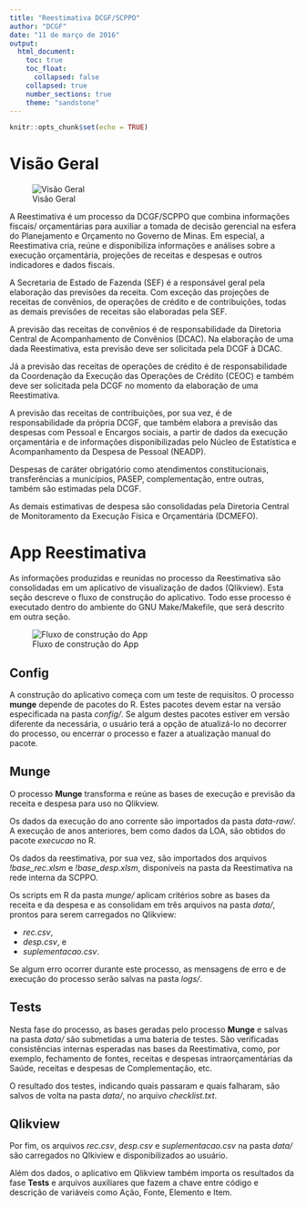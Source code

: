 ```yaml
---
title: "Reestimativa DCGF/SCPPO"
author: "DCGF"
date: "11 de março de 2016"
output:
  html_document:
    toc: true
    toc_float:
      collapsed: false
    collapsed: true
    number_sections: true
    theme: "sandstone"
---
```


```r
knitr::opts_chunk$set(echo = TRUE)
```

# Visão Geral 

![Visão Geral](imgs/visao_geral.png) 

A Reestimativa é um processo da DCGF/SCPPO que combina informações fiscais/
orçamentárias para auxiliar a tomada de decisão gerencial na esfera do 
Planejamento e Orçamento no Governo de Minas. Em especial, a Reestimativa cria, 
reúne e disponibiliza informações e análises sobre a execução orçamentária, 
projeções de receitas e despesas e outros indicadores e dados fiscais.

A Secretaria de Estado de Fazenda (SEF) é a responsável geral pela elaboração 
das previsões da receita. Com exceção das projeções de receitas de convênios, de 
operações de crédito e de contribuições, todas as demais previsões de receitas 
são elaboradas pela SEF.

A previsão das receitas de convênios é de responsabilidade da Diretoria Central 
de Acompanhamento de Convênios (DCAC). Na elaboração de uma dada Reestimativa,
esta previsão deve ser solicitada pela DCGF à DCAC.

Já a previsão das receitas de operações de crédito é de responsabilidade da
Coordenação da Execução das Operações de Crédito (CEOC) e também deve ser 
solicitada pela DCGF no momento da elaboração de uma Reestimativa.

A previsão das receitas de contribuições, por sua vez, é de responsabilidade
da própria DCGF, que também elabora a previsão das despesas com
Pessoal e Encargos sociais, a partir de dados da execução orçamentária e de
informações disponibilizadas pelo Núcleo de Estatística e Acompanhamento da 
Despesa de Pessoal (NEADP).

Despesas de caráter obrigatório como atendimentos constitucionais, transferências
a municípios, PASEP, complementação, entre outras, também são estimadas pela DCGF.

As demais estimativas de despesa são consolidadas pela Diretoria Central de 
Monitoramento da Execução Física e Orçamentária (DCMEFO).

# App Reestimativa

As informações produzidas e reunidas no processo da Reestimativa são consolidadas
em um aplicativo de visualização de dados (Qlikview). Esta seção descreve o
fluxo de construção do aplicativo. Todo esse processo é executado dentro do
ambiente do GNU Make/Makefile, que será descrito em outra seção. 

![Fluxo de construção do App](imgs/fluxo_app.png)

## Config

A construção do aplicativo começa com um teste de requisitos. O processo **munge**
depende de pacotes do R. Estes pacotes devem estar na versão especificada na
pasta *config/*. Se algum destes pacotes estiver em versão diferente da
necessária, o usuário terá a opção de atualizá-lo no decorrer do processo,
ou encerrar o processo e fazer a atualização manual do pacote.

## Munge

O processo **Munge** transforma e reúne as bases de execução e previsão da receita 
e despesa para uso no Qlikview. 

Os dados da execução do ano corrente são importados da pasta *data-raw/*.
A execução de anos anteriores, bem como dados da LOA, são obtidos do pacote 
*execucao* no R.

Os dados da reestimativa, por sua vez, são importados dos arquivos 
*!base_rec.xlsm* e *!base_desp.xlsm*, disponíveis na pasta da Reestimativa na 
rede interna da SCPPO.

Os scripts em R da pasta *munge/* aplicam critérios sobre as bases da receita e
da despesa e as consolidam em três arquivos na pasta *data/*, prontos para
serem carregados no Qlikview: 

* *rec.csv*,
* *desp.csv*, e
* *suplementacao.csv*.

Se algum erro ocorrer durante este processo, as mensagens de erro e de execução
do processo serão salvas na pasta *logs/*.

## Tests

Nesta fase do processo, as bases geradas pelo processo **Munge** e salvas na 
pasta *data/* são submetidas a uma bateria de testes. São verificadas 
consistências internas esperadas nas bases da Reestimativa, como,
por exemplo, fechamento de fontes, receitas e despesas intraorçamentárias da
Saúde, receitas e despesas de Complementação, etc.

O resultado dos testes, indicando quais passaram e quais falharam, são salvos
de volta na pasta *data/*, no arquivo *checklist.txt*.

## Qlikview

Por fim, os arquivos *rec.csv*, *desp.csv* e *suplementacao.csv* na pasta
*data/* são carregados no Qlkiview e disponibilizados ao usuário.

Além dos dados, o aplicativo em Qlikview também importa os resultados da fase
**Tests** e arquivos auxiliares que fazem a chave entre código e descrição
de variáveis como Ação, Fonte, Elemento e Item.